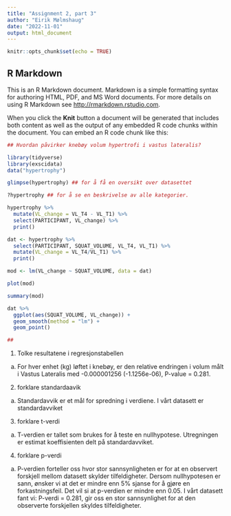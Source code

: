 ```yaml
---
title: "Assignment 2, part 3"
author: "Eirik Mølmshaug"
date: "2022-11-01"
output: html_document
---
```


```r
knitr::opts_chunk$set(echo = TRUE)
```

## R Markdown

This is an R Markdown document. Markdown is a simple formatting syntax for authoring HTML, PDF, and MS Word documents. For more details on using R Markdown see <http://rmarkdown.rstudio.com>.

When you click the **Knit** button a document will be generated that includes both content as well as the output of any embedded R code chunks within the document. You can embed an R code chunk like this:


```r

## Hvordan påvirker knebøy volum hypertrofi i vastus lateralis?

library(tidyverse)
library(exscidata)
data("hypertrophy")

glimpse(hypertrophy) ## for å få en oversikt over datasettet

?hypertrophy ## for å se en beskrivelse av alle kategorier.

hypertrophy %>% 
  mutate(VL_change = VL_T4 - VL_T1) %>% 
  select(PARTICIPANT, VL_change) %>% 
  print()

dat <- hypertrophy %>%
  select(PARTICIPANT, SQUAT_VOLUME, VL_T4, VL_T1) %>%
  mutate(VL_change = VL_T4/VL_T1) %>% 
  print()

mod <- lm(VL_change ~ SQUAT_VOLUME, data = dat)

plot(mod)

summary(mod)

dat %>% 
  ggplot(aes(SQUAT_VOLUME, VL_change)) +
  geom_smooth(method = "lm") +
  geom_point()

## 
```

1.	Tolke resultatene i regresjonstabellen
a.	For hver enhet (kg) løftet i knebøy, er den relative endringen i volum målt i Vastus Lateralis med -0.000001256 (-1.1256e-06), P-value = 0.281.
2.	forklare standardaavik
a.	Standardavvik er et mål for spredning i verdiene. I vårt datasett er standardavviket 
3.	forklare t-verdi
a.	T-verdien er tallet som brukes for å teste en nullhypotese. Utregningen er estimat koeffisienten delt på standardavviket.
4.	forklare p-verdi
a.	P-verdien forteller oss hvor stor sannsynligheten er for at en observert forskjell mellom datasett skylder tilfeldigheter. Dersom nullhypotesen er sann, ønsker vi at det er mindre enn 5% sjanse for å gjøre en forkastningsfeil. Det vil si at p-verdien er mindre enn 0.05. I vårt datasett fant vi: P-verdi = 0.281, gir oss en stor sannsynlighet for at den observerte forskjellen skyldes tilfeldigheter.
